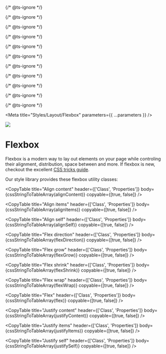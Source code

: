 
{/* @ts-ignore */}

{/* @ts-ignore */}

{/* @ts-ignore */}

{/* @ts-ignore */}

{/* @ts-ignore */}

{/* @ts-ignore */}

{/* @ts-ignore */}

{/* @ts-ignore */}

{/* @ts-ignore */}

{/* @ts-ignore */}

{/* @ts-ignore */}

<Meta title="Styles/Layout/Flexbox" parameters={{ ...parameters }} />

![](https://graphics.thomsonreuters.com/style-assets/images/logos/reuters-graphics-logo/svg/graphics-logo-color-dark.svg)

# Flexbox

Flexbox is a modern way to lay out elements on your page while controling their alignment, distribution, space between and more. If flexbox is new, checkout the excellent [CSS tricks guide](https://css-tricks.com/snippets/css/a-guide-to-flexbox/).

Our style library provides these flexbox utility classes:

<CopyTable
  title="Align content"
  header={['Class', 'Properties']}
  body={cssStringToTableArray(alignContent)}
  copyable={[true, false]}
/>

<CopyTable
  title="Align items"
  header={['Class', 'Properties']}
  body={cssStringToTableArray(alignItems)}
  copyable={[true, false]}
/>

<CopyTable
  title="Align self"
  header={['Class', 'Properties']}
  body={cssStringToTableArray(alignSelf)}
  copyable={[true, false]}
/>

<CopyTable
  title="Flex direction"
  header={['Class', 'Properties']}
  body={cssStringToTableArray(flexDirection)}
  copyable={[true, false]}
/>

<CopyTable
  title="Flex grow"
  header={['Class', 'Properties']}
  body={cssStringToTableArray(flexGrow)}
  copyable={[true, false]}
/>

<CopyTable
  title="Flex shrink"
  header={['Class', 'Properties']}
  body={cssStringToTableArray(flexShrink)}
  copyable={[true, false]}
/>

<CopyTable
  title="Flex wrap"
  header={['Class', 'Properties']}
  body={cssStringToTableArray(flexWrap)}
  copyable={[true, false]}
/>

<CopyTable
  title="Flex"
  header={['Class', 'Properties']}
  body={cssStringToTableArray(flex)}
  copyable={[true, false]}
/>

<CopyTable
  title="Justify content"
  header={['Class', 'Properties']}
  body={cssStringToTableArray(justifyContent)}
  copyable={[true, false]}
/>

<CopyTable
  title="Justify items"
  header={['Class', 'Properties']}
  body={cssStringToTableArray(justifyItems)}
  copyable={[true, false]}
/>

<CopyTable
  title="Justify self"
  header={['Class', 'Properties']}
  body={cssStringToTableArray(justifySelf)}
  copyable={[true, false]}
/>

